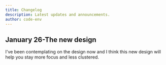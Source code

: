 ```yaml
---
title: Changelog
description: Latest updates and announcements.
author: code-env
---
```


## January 26-The new design

I've been contemplating on the design now and I think this new design will help you stay more focus and less clustered.

